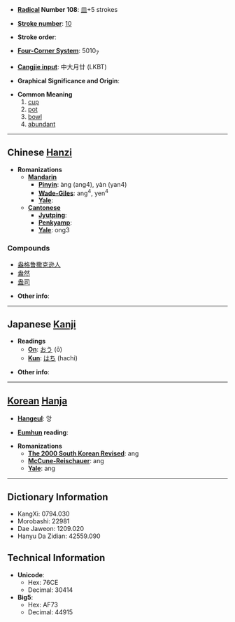 * '''[[Wiktionary:Chinese radical index| Radical]] Number 108''': [[Wiktionary:Chinese radical index 皿|皿]]+5 strokes

* '''[[Wiktionary:Chinese total strokes index|Stroke number]]''': [[Wiktionary:Chinese total strokes index 10|10]]

* '''Stroke order''': 

* '''[[Wiktionary:Chinese four corner index|Four-Corner System]]''': 5010<sub>7</sub>

* '''[[Wiktionary:Chinese Cangjie index|Cangjie input]]''': 中大月廿 (LKBT)

* '''Graphical Significance and Origin''': 

* '''Common Meaning'''
*# [[cup]]
*# [[pot]]
*# [[bowl]]
*# [[abundant]]


----

== Chinese [[Hanzi]] ==

* '''Romanizations'''
** '''[[Mandarin]]'''
*** '''[[Pinyin]]''': àng (ang4), yàn (yan4)
*** '''[[Wade-Giles]]''': ang<sup>4</sup>, yen<sup>4</sup>
*** '''[[Yale]]''': 
** '''[[Cantonese]]'''
*** '''[[Jyutping]]''':
*** '''[[Penkyamp]]''': 
*** '''[[Yale]]''': ong3

===Compounds===
*[[盎格鲁撒克逊人]]
*[[盎然]]
*[[盎司]]

* '''Other info''': 

----

== Japanese [[Kanji]] ==

* '''Readings'''
** '''[[On]]''': [[おう]] (ō)
** '''[[Kun]]''': [[はち]] (hachi)

* '''Other info''':  

----

== [[Korean]] [[Hanja]] ==

* '''[[Hangeul]]''': 앙

* '''[[Eumhun]] reading''': 

* '''Romanizations'''
** '''[[The 2000 South Korean Revised Romanization|The 2000 South Korean Revised]]''': ang
** '''[[McCune-Reischauer]]''': ang
** '''[[Yale]]''': ang

----

== Dictionary Information ==

* KangXi: 0794.030
* Morobashi: 22981
* Dae Jaweon: 1209.020
* Hanyu Da Zidian: 42559.090

== Technical Information ==

* '''Unicode''':
** Hex: 76CE
** Decimal: 30414
* '''Big5''':
** Hex: AF73
** Decimal: 44915